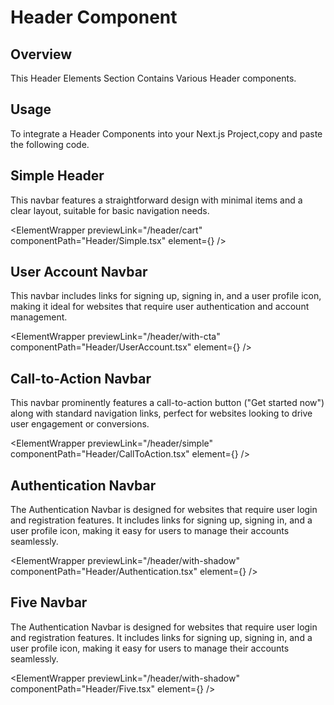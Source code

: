 
# Header Component

## Overview

This Header Elements Section Contains Various Header components.

## Usage

To integrate a Header Components into your Next.js Project,copy and paste the following code.

## Simple Header

This navbar features a straightforward design with minimal items and a clear layout, suitable for basic navigation needs.

<ElementWrapper
  previewLink="/header/cart"
  componentPath="Header/Simple.tsx"
  element={<Simple />}
/>

## User Account Navbar

This navbar includes links for signing up, signing in, and a user profile icon, making it ideal for websites that require user authentication and account management.

<ElementWrapper
  previewLink="/header/with-cta"
  componentPath="Header/UserAccount.tsx"
  element={<UserAccount />}
/>

## Call-to-Action Navbar

This navbar prominently features a call-to-action button ("Get started now") along with standard navigation links, perfect for websites looking to drive user engagement or conversions.

<ElementWrapper
  previewLink="/header/simple"
  componentPath="Header/CallToAction.tsx"
  element={<CallToAction />}
/>

## Authentication Navbar

The Authentication Navbar is designed for websites that require user login and registration features. It includes links for signing up, signing in, and a user profile icon, making it easy for users to manage their accounts seamlessly.

<ElementWrapper
  previewLink="/header/with-shadow"
  componentPath="Header/Authentication.tsx"
  element={<Authentication />}
/>

## Five Navbar

The Authentication Navbar is designed for websites that require user login and registration features. It includes links for signing up, signing in, and a user profile icon, making it easy for users to manage their accounts seamlessly.

<ElementWrapper
  previewLink="/header/with-shadow"
  componentPath="Header/Five.tsx"
  element={<Five/>}
/>



